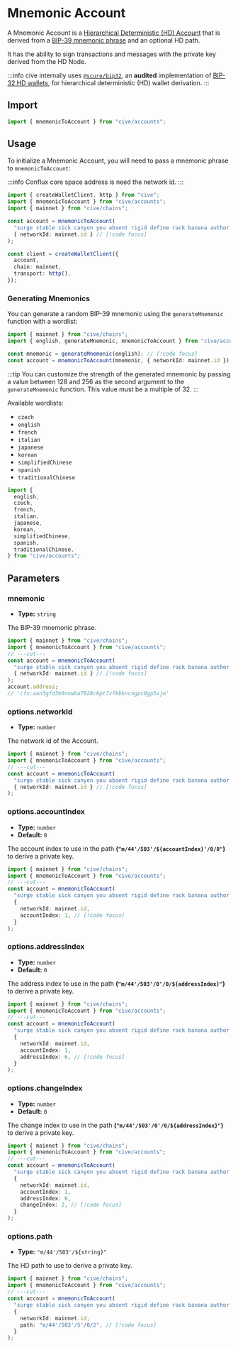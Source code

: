 # Mnemonic Account

A Mnemonic Account is a [Hierarchical Deterministic (HD) Account](/docs/accounts/hdKeyToAccount) that is derived from a [BIP-39 mnemonic phrase](https://github.com/bitcoin/bips/blob/master/bip-0039.mediawiki) and an optional HD path.

It has the ability to sign transactions and messages with the private key derived from the HD Node.

:::info
cive internally uses [`@scure/bip32`](https://github.com/paulmillr/scure-bip32), an **audited** implementation of [BIP-32 HD wallets](https://github.com/bitcoin/bips/blob/master/bip-0032.mediawiki#abstract), for hierarchical deterministic (HD) wallet derivation.
:::

## Import

```ts twoslash
import { mnemonicToAccount } from "cive/accounts";
```

## Usage

To initialize a Mnemonic Account, you will need to pass a mnemonic phrase to `mnemonicToAccount`:

:::info
Conflux core space address is need the network id.
:::

```ts twoslash
import { createWalletClient, http } from "cive";
import { mnemonicToAccount } from "cive/accounts";
import { mainnet } from "cive/chains";

const account = mnemonicToAccount(
  "surge stable sick canyon you absent rigid define rack banana author retire", // [!code focus]
  { networkId: mainnet.id } // [!code focus]
);

const client = createWalletClient({
  account,
  chain: mainnet,
  transport: http(),
});
```

### Generating Mnemonics

You can generate a random BIP-39 mnemonic using the `generateMnemonic` function with a wordlist:

```ts twoslash
import { mainnet } from "cive/chains";
import { english, generateMnemonic, mnemonicToAccount } from "cive/accounts";

const mnemonic = generateMnemonic(english); // [!code focus]
const account = mnemonicToAccount(mnemonic, { networkId: mainnet.id });
```

:::tip
You can customize the strength of the generated mnemonic by passing a value between 128 and 256 as the second argument to the `generateMnemonic` function. This value must be a multiple of 32.
:::

Available wordlists:

- `czech`
- `english`
- `french`
- `italian`
- `japanese`
- `korean`
- `simplifiedChinese`
- `spanish`
- `traditionalChinese`

```ts twoslash
import {
  english,
  czech,
  french,
  italian,
  japanese,
  korean,
  simplifiedChinese,
  spanish,
  traditionalChinese,
} from "cive/accounts";
```

## Parameters

### mnemonic

- **Type:** `string`

The BIP-39 mnemonic phrase.

```ts twoslash
import { mainnet } from "cive/chains";
import { mnemonicToAccount } from "cive/accounts";
// ---cut---
const account = mnemonicToAccount(
  "surge stable sick canyon you absent rigid define rack banana author retire", // [!code focus],
  { networkId: mainnet.id } // [!code focus]
);
account.address;
// 'cfx:aan3gfd3b9nnwba7928ckpt7zfkbkncngpc0gp5xjm'
```

### options.networkId

- **Type:** `number`

The network id of the Account.

```ts twoslash
import { mainnet } from "cive/chains";
import { mnemonicToAccount } from "cive/accounts";
// ---cut---
const account = mnemonicToAccount(
  "surge stable sick canyon you absent rigid define rack banana author retire", // [!code focus],
  { networkId: mainnet.id } // [!code focus]
);
```

### options.accountIndex

- **Type:** `number`
- **Default:** `0`

The account index to use in the path **(`"m/44'/503'/${accountIndex}'/0/0"`)** to derive a private key.

```ts twoslash
import { mainnet } from "cive/chains";
import { mnemonicToAccount } from "cive/accounts";
// ---cut---
const account = mnemonicToAccount(
  "surge stable sick canyon you absent rigid define rack banana author retire",
  {
    networkId: mainnet.id,
    accountIndex: 1, // [!code focus]
  }
);
```

### options.addressIndex

- **Type:** `number`
- **Default:** `0`

The address index to use in the path **(`"m/44'/503'/0'/0/${addressIndex}"`)** to derive a private key.

```ts twoslash
import { mainnet } from "cive/chains";
import { mnemonicToAccount } from "cive/accounts";
// ---cut---
const account = mnemonicToAccount(
  "surge stable sick canyon you absent rigid define rack banana author retire",
  {
    networkId: mainnet.id,
    accountIndex: 1,
    addressIndex: 6, // [!code focus]
  }
);
```

### options.changeIndex

- **Type:** `number`
- **Default:** `0`

The change index to use in the path **(`"m/44'/503'/0'/0/${addressIndex}"`)** to derive a private key.

```ts twoslash
import { mainnet } from "cive/chains";
import { mnemonicToAccount } from "cive/accounts";
// ---cut---
const account = mnemonicToAccount(
  "surge stable sick canyon you absent rigid define rack banana author retire",
  {
    networkId: mainnet.id,
    accountIndex: 1,
    addressIndex: 6,
    changeIndex: 2, // [!code focus]
  }
);
```

### options.path

- **Type:** `"m/44'/503'/${string}"`

The HD path to use to derive a private key.

```ts twoslash
import { mainnet } from "cive/chains";
import { mnemonicToAccount } from "cive/accounts";
// ---cut---
const account = mnemonicToAccount(
  "surge stable sick canyon you absent rigid define rack banana author retire",
  {
    networkId: mainnet.id,
    path: "m/44'/503'/5'/0/2", // [!code focus]
  }
);
```
